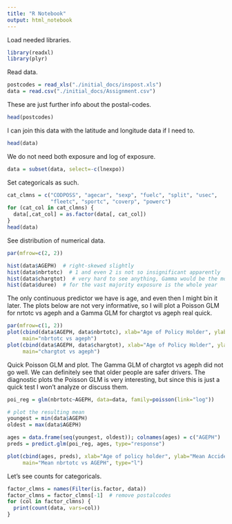 ```yaml
---
title: "R Notebook"
output: html_notebook
---
```


Load needed libraries.
```r
library(readxl)
library(plyr)
```

Read data.
```r
postcodes = read_xls("./initial_docs/inspost.xls")
data = read.csv("./initial_docs/Assignment.csv")
```

These are just further info about the postal-codes.
```r
head(postcodes)
```

I can join this data with the latitude and longitude data if I need to.
```r
head(data)
```

We do not need both exposure and log of exposure.
```r
data = subset(data, select=-c(lnexpo))
```

Set categoricals as such.
```r
cat_clmns = c("CODPOSS", "agecar", "sexp", "fuelc", "split", "usec",
              "fleetc", "sportc", "coverp", "powerc")
for (cat_col in cat_clmns) {
  data[,cat_col] = as.factor(data[, cat_col])
}
head(data)
```

See distribution of numerical data.
```r
par(mfrow=c(2, 2))

hist(data$AGEPH)  # right-skewed slightly
hist(data$nbrtotc)  # 1 and even 2 is not so insignificant apparently
hist(data$chargtot)  # very hard to see anything, Gamma would be the most appropriate here
hist(data$duree)  # for the vast majority exposure is the whole year
```

The only continuous predictor we have is age, and even then I might bin it later. The plots below are not very informative, so I will plot a Poisson GLM for nrtotc vs ageph and a Gamma GLM for chargtot vs ageph real quick.
```r
par(mfrow=c(1, 2))
plot(cbind(data$AGEPH, data$nbrtotc), xlab="Age of Policy Holder", ylab="Number of Claims",
     main="nbrtotc vs ageph")
plot(cbind(data$AGEPH, data$chargtot), xlab="Age of Policy Holder", ylab="Claim Amount",
     main="chargtot vs ageph")
```

Quick Poisson GLM and plot. The Gamma GLM of chargtot vs ageph did not go well. We can definitely see that older people are safer drivers. The diagnostic plots the Poisson GLM is very interesting, but since this is just a quick test I won't analyze or discuss them.
```r
poi_reg = glm(nbrtotc~AGEPH, data=data, family=poisson(link="log"))

# plot the resulting mean
youngest = min(data$AGEPH)
oldest = max(data$AGEPH)

ages = data.frame(seq(youngest, oldest)); colnames(ages) = c("AGEPH")
preds = predict.glm(poi_reg, ages, type="response")

plot(cbind(ages, preds), xlab="Age of policy holder", ylab="Mean Accidents",
     main="Mean nbrtotc vs AGEPH", type="l")
```

Let's see counts for categoricals.
```r
factor_clmns = names(Filter(is.factor, data))
factor_clmns = factor_clmns[-1]  # remove postalcodes
for (col in factor_clmns) {
  print(count(data, vars=col))
}
```











